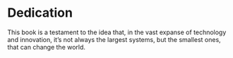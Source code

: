 # Dedication

This book is a testament to the idea that, in the vast expanse of technology and innovation, it's not always the largest systems, but the smallest ones, that can change the world.
